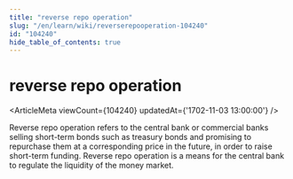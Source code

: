 ```yaml
---
title: "reverse repo operation"
slug: "/en/learn/wiki/reverserepooperation-104240"
id: "104240"
hide_table_of_contents: true
---
```



# reverse repo operation

<ArticleMeta viewCount={104240} updatedAt={'1702-11-03 13:00:00'} />

Reverse repo operation refers to the central bank or commercial banks selling short-term bonds such as treasury bonds and promising to repurchase them at a corresponding price in the future, in order to raise short-term funding. Reverse repo operation is a means for the central bank to regulate the liquidity of the money market.
